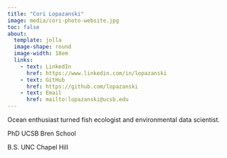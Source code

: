 ```yaml
---
title: "Cori Lopazanski"
image: media/cori-photo-website.jpg
toc: false
about: 
  template: jolla
  image-shape: round
  image-width: 18em
  links: 
    - text: LinkedIn
      href: https://www.linkedin.com/in/lopazanski
    - text: GitHub
      href: https://github.com/lopazanski
    - text: Email
      href: mailto:lopazanski@ucsb.edu
---
```


Ocean enthusiast turned fish ecologist and environmental data scientist.

PhD UCSB Bren School

B.S. UNC Chapel Hill
